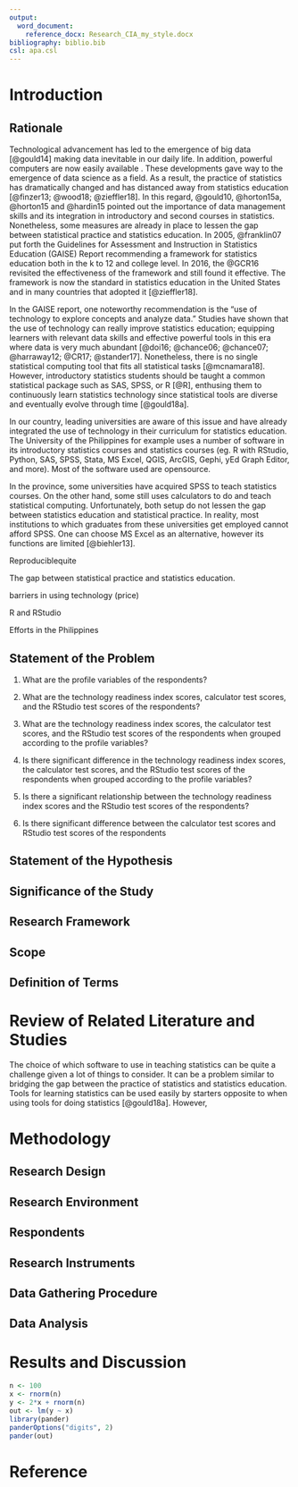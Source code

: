 ```yaml
---
output:
  word_document:
    reference_docx: Research_CIA_my_style.docx
bibliography: biblio.bib
csl: apa.csl
---
```


# Introduction

## Rationale

Technological advancement has led to the emergence of big data [@gould14] making data inevitable in our daily life. In addition, powerful computers are now easily available . These developments gave way to the emergence of data science as a field. As a result, the practice of statistics has dramatically changed and has distanced away from statistics education [@finzer13; @wood18; @zieffler18]. In this regard, @gould10, @horton15a, @horton15 and @hardin15 pointed out the importance of data management skills and its integration in introductory and second courses in statistics. Nonetheless, some measures are already in place to lessen the gap between statistical practice and statistics education. In 2005, @franklin07 put forth the Guidelines for Assessment and Instruction in Statistics Education (GAISE) Report recommending a framework for statistics education both in the k to 12 and college level. In 2016, the @GCR16 revisited the effectiveness of the framework and still found it effective. The framework is now the standard in statistics education in the United States and in many countries that adopted it [@zieffler18].  
 
In the GAISE report, one noteworthy recommendation is the "use of technology to explore concepts and analyze data." Studies have shown that the use of technology can really improve statistics education; equipping learners with relevant data skills and effective powerful tools in this era where data is very much abundant [@doi16; @chance06; @chance07; @harraway12; @CR17; @stander17]. Nonetheless, there is no single statistical computing tool that fits all statistical tasks [@mcnamara18]. However, introductory statistics students should be taught a common statistical package such as SAS, SPSS, or R [@R], enthusing them to continuously learn statistics technology since statistical tools are diverse and eventually evolve through time [@gould18a].

In our country, leading universities are aware of this issue and have already integrated the use of technology in their curriculum for statistics education. The University of the Philippines for example uses a number of software in its introductory statistics courses and statistics courses (eg. R with RStudio, Python, SAS, SPSS, Stata, MS Excel, QGIS, ArcGIS, Gephi, yEd Graph Editor, and more). Most of the software used are opensource.

In the province, some universities have acquired SPSS to teach statistics courses. On the other hand, some still uses calculators to do and teach statistical computing. Unfortunately, both setup do not lessen the gap between statistics education and statistical practice. In reality, most institutions to which graduates from these universities get employed cannot afford SPSS. One can choose MS Excel as an alternative, however its functions are limited [@biehler13].



Reproduciblequite

The gap between statistical practice and statistics education.

barriers in using technology (price)
 

R and RStudio

Efforts in the Philippines

## Statement of the Problem

1. What are the profile variables of the respondents?

2. What are the technology readiness index scores, calculator test scores, and the RStudio test scores of the respondents?

3. What are the technology readiness index scores, the calculator test scores, and the RStudio test scores of the respondents when grouped according to the profile variables?

4. Is there significant difference in the technology readiness index scores, the calculator test scores, and the RStudio test scores of the respondents when grouped according to the profile variables?

5. Is there a significant relationship between the technology readiness index scores and the RStudio test scores of the respondents?

6. Is there significant difference between the calculator test scores and RStudio test scores of the respondents

## Statement of the Hypothesis



## Significance of the Study



## Research Framework



## Scope 



## Definition of Terms



# Review of Related Literature and Studies

The choice of which software to use in teaching statistics can be quite a challenge given a lot of things to consider. It can be a problem similar to bridging the gap between the practice of statistics and statistics education. Tools for learning statistics can be used easily by starters opposite to when using tools for doing statistics [@gould18a]. However,

# Methodology

## Research Design



## Research Environment



## Respondents



## Research Instruments



## Data Gathering Procedure



## Data Analysis

# Results and Discussion

```r
n <- 100
x <- rnorm(n)
y <- 2*x + rnorm(n)
out <- lm(y ~ x)
library(pander)
panderOptions("digits", 2)
pander(out)
```

# Reference
